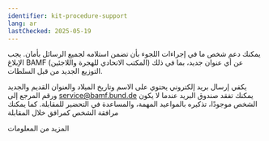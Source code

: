```yaml
---
identifier: kit-procedure-support
lang: ar
lastChecked: 2025-05-19
---
```

يمكنك دعم شخص ما في إجراءات اللجوء بأن تضمن استلامه لجميع الرسائل بأمان. يجب الإبلاغ
BAMF
(المكتب الاتحادي للهجرة واللاجئين)
عن أي عنوان جديد، بما في ذلك التوزيع الجديد من قبل السلطات. 

يكفي إرسال بريد إلكتروني يحتوي على الاسم وتاريخ الميلاد والعنوان القديم والجديد ورقم المرجع إلى
service@bamf.bund.de
يمكنك تفقد صندوق البريد عندما لا يكون الشخص موجودًا، تذكيره بالمواعيد المهمة، والمساعدة في التحضير للمقابلة. كما يمكنك مرافقة الشخص كمرافق خلال المقابلة

ﺍﻟﻤﺰﻳﺪ ﻣﻦ ﺍﻟﻤﻌﻠﻮﻣﺎﺕ
<ExternalShortLink identifier="asylnet_support_interview" />
